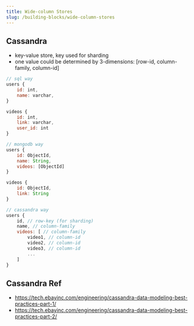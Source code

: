 ```yaml
---
title: Wide-column Stores
slug: /building-blocks/wide-column-stores
---
```


## Cassandra

- key-value store, key used for sharding
- one value could be determined by 3-dimensions: [row-id, column-family, column-id]

```js
// sql way
users {
    id: int,
    name: varchar,
}

videos {
    id: int,
    link: varchar,
    user_id: int
}

// mongodb way
users {
    id: ObjectId,
    name: String,
    videos: [ObjectId]
}

videos {
    id: ObjectId,
    link: String
}

// cassandra way
users {
    id, // row-key (for sharding)
    name, // column-family
    videos: [ // column-family
        video1, // column-id
        video2, // column-id
        video3, // column-id
        ...
    ]
}
```

## Cassandra Ref

- https://tech.ebayinc.com/engineering/cassandra-data-modeling-best-practices-part-1/
- https://tech.ebayinc.com/engineering/cassandra-data-modeling-best-practices-part-2/
